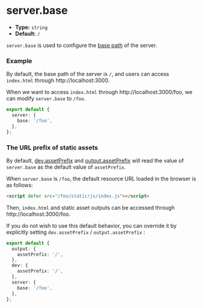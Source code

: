 # server.base

- **Type:** `string`
- **Default:** `/`

`server.base` is used to configure the [base path](/guide/basic/server#base-path) of the server.

### Example

By default, the base path of the server is `/`, and users can access `index.html` through http://localhost:3000.

When we want to access `index.html` through http://localhost:3000/foo, we can modify `server.base` to `/foo`.

```ts
export default {
  server: {
    base: '/foo',
  },
};
```

### The URL prefix of static assets

By default, [dev.assetPrefix](/config/dev/asset-prefix) and [output.assetPrefix](/config/output/asset-prefix) will read the value of `server.base` as the default value of `assetPrefix`.

When `server.base` is `/foo`, the default resource URL loaded in the browser is as follows:

```html
<script defer src="/foo/static/js/index.js"></script>
```

Then, `index.html` and static asset outputs can be accessed through http://localhost:3000/foo.

If you do not wish to use this default behavior, you can override it by explicitly setting `dev.assetPrefix` / `output.assetPrefix` :

```ts
export default {
  output: {
    assetPrefix: '/',
  },
  dev: {
    assetPrefix: '/',
  },
  server: {
    base: '/foo',
  },
};
```
